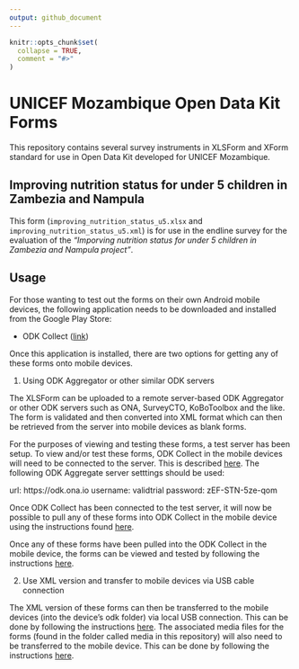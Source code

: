 ```yaml
---
output: github_document
---
```


<!-- README.md is generated from README.Rmd. Please edit that file -->

```r
knitr::opts_chunk$set(
  collapse = TRUE,
  comment = "#>"
)
```

# UNICEF Mozambique Open Data Kit Forms

<!-- badges: start -->
<!-- badges: end -->

This repository contains several survey instruments in XLSForm and XForm standard for use in Open Data Kit developed for UNICEF Mozambique.

## Improving nutrition status for under 5 children in Zambezia and Nampula

This form (`improving_nutrition_status_u5.xlsx` and `improving_nutrition_status_u5.xml`) is for use in the endline survey for the evaluation of the *"Imporving nutrition status for under 5 children in Zambezia and Nampula project"*.

## Usage

For those wanting to test out the forms on their own Android mobile devices, the following application needs to be downloaded and installed from the Google Play Store:

* ODK Collect ([link](https://play.google.com/store/apps/details?id=org.odk.collect.android&hl=en_GB&gl=US))

Once this application is installed, there are two options for getting any of these forms onto mobile devices.

1. Using ODK Aggregator or other similar ODK servers

The XLSForm can be uploaded to a remote server-based ODK Aggregator or other ODK servers such as ONA, SurveyCTO, KoBoToolbox and the like. The form is validated and then converted into XML format which can then be retrieved from the server into mobile devices as blank forms.

For the purposes of viewing and testing these forms, a test server has been setup. To view and/or test these forms, ODK Collect in the mobile devices will need to be connected to the server. This is described [here](https://help.ona.io/knowledge-base/guide-using-enketo-odk-collect/#configuring-odk-collect-with-your-ona-account). The following ODK Aggregate server setttings should be used:

url: https://odk.ona.io
username: validtrial
password: zEF-STN-5ze-qom

Once ODK Collect has been connected to the test server, it will now be possible to pull any of these forms into ODK Collect in the mobile device using the instructions found [here](https://help.ona.io/knowledge-base/guide-using-enketo-odk-collect/#downloading-forms-to-your-phone).

Once any of these forms have been pulled into the ODK Collect in the mobile device, the forms can be viewed and tested by following the instructions [here](https://help.ona.io/knowledge-base/guide-using-enketo-odk-collect/#fill-blank-forms).

2. Use XML version and transfer to mobile devices via USB cable connection

The XML version of these forms can then be transferred to the mobile devices (into the device's odk folder) via local USB connection. This can be done by following the instructions [here](https://docs.getodk.org/collect-forms/#loading-forms-from-device-storage). The associated media files for the forms (found in the folder called media in this repository) will also need to be transferred to the mobile device. This can be done by following the instructions [here](https://docs.getodk.org/collect-forms/#loading-form-media).


